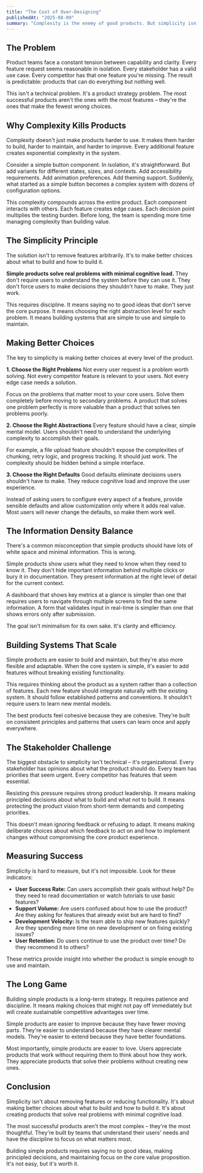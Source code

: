 ```yaml
---
title: "The Cost of Over-Designing"
publishedAt: "2025-08-09"
summary: "Complexity is the enemy of good products. But simplicity isn't about removing features – it's about making the right choices. Here's how to build products that work without overwhelming users."
---
```


## The Problem

Product teams face a constant tension between capability and clarity. Every feature request seems reasonable in isolation. Every stakeholder has a valid use case. Every competitor has that one feature you're missing. The result is predictable: products that can do everything but nothing well.

This isn't a technical problem. It's a product strategy problem. The most successful products aren't the ones with the most features – they're the ones that make the fewest wrong choices.

## Why Complexity Kills Products

Complexity doesn't just make products harder to use. It makes them harder to build, harder to maintain, and harder to improve. Every additional feature creates exponential complexity in the system.

Consider a simple button component. In isolation, it's straightforward. But add variants for different states, sizes, and contexts. Add accessibility requirements. Add animation preferences. Add theming support. Suddenly, what started as a simple button becomes a complex system with dozens of configuration options.

This complexity compounds across the entire product. Each component interacts with others. Each feature creates edge cases. Each decision point multiplies the testing burden. Before long, the team is spending more time managing complexity than building value.

## The Simplicity Principle

The solution isn't to remove features arbitrarily. It's to make better choices about what to build and how to build it.

**Simple products solve real problems with minimal cognitive load.** They don't require users to understand the system before they can use it. They don't force users to make decisions they shouldn't have to make. They just work.

This requires discipline. It means saying no to good ideas that don't serve the core purpose. It means choosing the right abstraction level for each problem. It means building systems that are simple to use and simple to maintain.

## Making Better Choices

The key to simplicity is making better choices at every level of the product.

**1. Choose the Right Problems**
Not every user request is a problem worth solving. Not every competitor feature is relevant to your users. Not every edge case needs a solution.

Focus on the problems that matter most to your core users. Solve them completely before moving to secondary problems. A product that solves one problem perfectly is more valuable than a product that solves ten problems poorly.

**2. Choose the Right Abstractions**
Every feature should have a clear, simple mental model. Users shouldn't need to understand the underlying complexity to accomplish their goals.

For example, a file upload feature shouldn't expose the complexities of chunking, retry logic, and progress tracking. It should just work. The complexity should be hidden behind a simple interface.

**3. Choose the Right Defaults**
Good defaults eliminate decisions users shouldn't have to make. They reduce cognitive load and improve the user experience.

Instead of asking users to configure every aspect of a feature, provide sensible defaults and allow customization only where it adds real value. Most users will never change the defaults, so make them work well.

## The Information Density Balance

There's a common misconception that simple products should have lots of white space and minimal information. This is wrong.

Simple products show users what they need to know when they need to know it. They don't hide important information behind multiple clicks or bury it in documentation. They present information at the right level of detail for the current context.

A dashboard that shows key metrics at a glance is simpler than one that requires users to navigate through multiple screens to find the same information. A form that validates input in real-time is simpler than one that shows errors only after submission.

The goal isn't minimalism for its own sake. It's clarity and efficiency.

## Building Systems That Scale

Simple products are easier to build and maintain, but they're also more flexible and adaptable. When the core system is simple, it's easier to add features without breaking existing functionality.

This requires thinking about the product as a system rather than a collection of features. Each new feature should integrate naturally with the existing system. It should follow established patterns and conventions. It shouldn't require users to learn new mental models.

The best products feel cohesive because they are cohesive. They're built on consistent principles and patterns that users can learn once and apply everywhere.

## The Stakeholder Challenge

The biggest obstacle to simplicity isn't technical – it's organizational. Every stakeholder has opinions about what the product should do. Every team has priorities that seem urgent. Every competitor has features that seem essential.

Resisting this pressure requires strong product leadership. It means making principled decisions about what to build and what not to build. It means protecting the product vision from short-term demands and competing priorities.

This doesn't mean ignoring feedback or refusing to adapt. It means making deliberate choices about which feedback to act on and how to implement changes without compromising the core product experience.

## Measuring Success

Simplicity is hard to measure, but it's not impossible. Look for these indicators:

- **User Success Rate:** Can users accomplish their goals without help? Do they need to read documentation or watch tutorials to use basic features?
- **Support Volume:** Are users confused about how to use the product? Are they asking for features that already exist but are hard to find?
- **Development Velocity:** Is the team able to ship new features quickly? Are they spending more time on new development or on fixing existing issues?
- **User Retention:** Do users continue to use the product over time? Do they recommend it to others?

These metrics provide insight into whether the product is simple enough to use and maintain.

## The Long Game

Building simple products is a long-term strategy. It requires patience and discipline. It means making choices that might not pay off immediately but will create sustainable competitive advantages over time.

Simple products are easier to improve because they have fewer moving parts. They're easier to understand because they have clearer mental models. They're easier to extend because they have better foundations.

Most importantly, simple products are easier to love. Users appreciate products that work without requiring them to think about how they work. They appreciate products that solve their problems without creating new ones.

## Conclusion

Simplicity isn't about removing features or reducing functionality. It's about making better choices about what to build and how to build it. It's about creating products that solve real problems with minimal cognitive load.

The most successful products aren't the most complex – they're the most thoughtful. They're built by teams that understand their users' needs and have the discipline to focus on what matters most.

Building simple products requires saying no to good ideas, making principled decisions, and maintaining focus on the core value proposition. It's not easy, but it's worth it.
